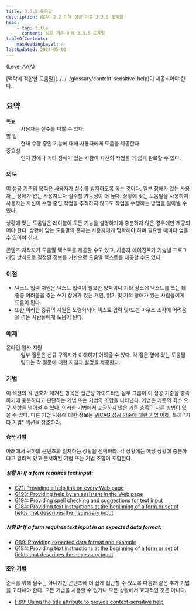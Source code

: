 ```yaml
---
title: 3.3.5 도움말
description: WCAG 2.2 이해 성공 기준 3.3.5 도움말
head:
    - tag: title
      content: 성공 기준 이해 3.3.5 도움말
tableOfContents:
    maxHeadingLevel: 4
lastUpdated: 2024-05-02
---
```



(Level AAA)

<Card title="성공 기준(SC)">
[맥락에 적합한 도움말](../../../glossary/context-sensitive-help)이 제공되어야 한다.
</Card>

## 요약

<dl>
<dt>목표</dt>
<dd>사용자는 실수를 피할 수 있다.</dd>
<dt>할 일</dt>
<dd>현재 수행 중인 기능에 대해 사용자에게 도움을 제공한다.</dd>
<dt>중요성</dt>
<dd>인지 장애나 기타 장애가 있는 사람이 자신의 작업을 더 쉽게 완료할 수 있다.</dd>
</dl>

### 의도

이 성공 기준의 목적은 사용자가 실수를 방지하도록 돕는 것이다. 일부 장애가 있는 사용자는 장애가 없는 사용자보다 실수할 가능성이 더 높다. 상황에 맞는 도움말을 사용하여 사용자는 자신이 수행 중인 작업을 추적하지 않고도 작업을 수행하는 방법을 알아낼 수 있다.

상황에 맞는 도움말은 레이블이 모든 기능을 설명하기에 충분하지 않은 경우에만 제공되어야 한다. 상황에 맞는 도움말의 존재는 사용자에게 명확해야 하며 필요할 때마다 얻을 수 있어야 한다.

콘텐츠 저작자가 도움말 텍스트를 제공할 수도 있고, 사용자 에이전트가 기술별 프로그래밍 방식으로 결정된 정보를 기반으로 도움말 텍스트를 제공할 수도 있다.

### 이점

*   텍스트 입력 지원은 텍스트 입력이 필요한 양식이나 기타 장소에 텍스트를 쓰는 데 종종 어려움을 겪는 쓰기 장애가 있는 개인, 읽기 및 지적 장애가 있는 사람들에게 도움이 된다.
*   또한 이러한 종류의 지원은 노령화되어 텍스트 입력 및/또는 마우스 조작에 어려움을 겪는 사람들에게 도움이 된다.

### 예제

<dl>
    <dt>온라인 입사 지원</dt>
    <dd>
        일부 질문은 신규 구직자가 이해하기 어려울 수 있다. 각 질문 옆에 있는 도움말 링크는 각 질문에 대한 지침과 설명을 제공한다.
    </dd>
</dl>

### 기법

이 섹션의 각 번호가 매겨진 항목은 접근성 가이드라인 실무 그룹이 이 성공 기준을 충족하기에 충분하다고 판단하는 기법 또는 기법의 조합을 나타낸다. 기법은 기준의 최소 요구 사항을 넘어설 수 있다. 이러한 기법에서 포괄하지 않은 기준 충족의 다른 방법이 있을 수 있다. 다른 기법 사용에 대한 정보는 [WCAG 성공 기준에 대한 기법 이해](../understanding-techniques), 특히 "기타 기법" 섹션을 참조하라.

#### 충분 기법

아래에서 귀하의 콘텐츠와 일치하는 상황을 선택하라. 각 상황에는 해당 상황에 충분하다고 알려져 있고 문서화된 기법 또는 기법 조합이 포함된다.

##### 상황 A: If a form requires text input:

*   [G71: Providing a help link on every Web page](https://www.w3.org/WAI/WCAG22/Techniques/general/G71)
*   [G193: Providing help by an assistant in the Web page](https://www.w3.org/WAI/WCAG22/Techniques/general/G193)
*   [G194: Providing spell checking and suggestions for text input](https://www.w3.org/WAI/WCAG22/Techniques/general/G194)
*   [G184: Providing text instructions at the beginning of a form or set of fields that describes the necessary input](https://www.w3.org/WAI/WCAG22/Techniques/general/G184)

##### 상황 B: If a form requires text input in an expected data format:

*   [G89: Providing expected data format and example](https://www.w3.org/WAI/WCAG22/Techniques/general/G89)
*   [G184: Providing text instructions at the beginning of a form or set of fields that describes the necessary input](https://www.w3.org/WAI/WCAG22/Techniques/general/G184)

#### 조언 기법

준수를 위해 필수는 아니지만 콘텐츠에 더 쉽게 접근할 수 있도록 다음과 같은 추가 기법을 고려해야 한다. 모든 기법을 사용할 수 없거나 모든 상황에서 효과적인 것은 아니다.

*   [H89: Using the title attribute to provide context-sensitive help](https://www.w3.org/WAI/WCAG22/Techniques/html/H89)

